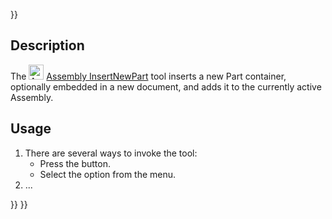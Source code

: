 <languages/>
{{UnfinishedDocu{{#translation:}}}}
<translate>

<!--T:1-->
{{Docnav
|[[Assembly_InsertLink|InsertLink]]
|[[Assembly_SolveAssembly|SolveAssembly]]
|[[Assembly_Workbench|Assembly]]
|IconL=Assembly_InsertLink.svg
|IconR=Assembly_SolveAssembly.svg
|IconC=Workbench_Assembly.svg
}}

<!--T:2-->
{{GuiCommand
|Name=Assembly InsertNewPart
|MenuLocation=Assembly → Insert Component → New Part
|Workbenches=[[Assembly_Workbench|Assembly]]
|Shortcut=
|Version=1.1
|SeeAlso=
}}

==Description== <!--T:3-->

<!--T:4-->
The [[Image:Assembly_InsertNewPart.svg|24px]] [[Assembly_InsertNewPart|Assembly InsertNewPart]] tool inserts a new Part container, optionally embedded in a new document, and adds it to the currently active Assembly.

==Usage== <!--T:5-->

<!--T:6-->
# There are several ways to invoke the tool:
#* Press the {{Button|[[Image:Assembly_InsertNewPart.svg|16px]] [[Assembly_InsertNewPart|New Part]]}} button.
#* Select the {{MenuCommand|Assembly → Insert Component → [[Image:Assembly_InsertNewPart.svg|16px]] New Part}} option from the menu.
# ...


<!--T:7-->
{{Docnav
|[[Assembly_InsertLink|InsertLink]]
|[[Assembly_SolveAssembly|SolveAssembly]]
|[[Assembly_Workbench|Assembly]]
|IconL=Assembly_InsertLink.svg
|IconR=Assembly_SolveAssembly.svg
|IconC=Workbench_Assembly.svg
}}

</translate>
{{Assembly_Tools_navi{{#translation:}}}}
{{Userdocnavi{{#translation:}}}}